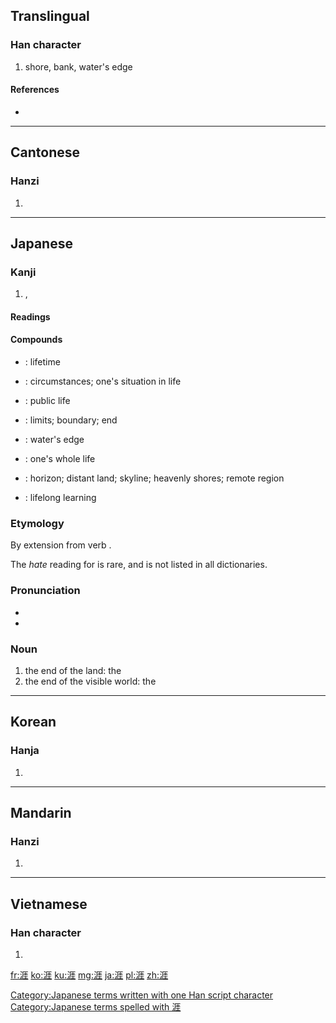 ==Translingual==

===Han character===
{{Han char|rn=85|rad=水|as=08|sn=11|four=3111<sub>4</sub>|canj=水一土土 (EMGG)}}

# shore, bank, water's edge

====References====
* {{Han ref|kx=0627.380|dkj=17582|dj=1029.240|hdz=31643.070|uh=6DAF|ud=28079|bh=B250|bd=45648}}

----

==Cantonese==

===Hanzi===
{{yue-hanzi|jyut=|y=ngaai4}}

# {{defn|lang=yue|sort=水08}}

----

==Japanese==

===Kanji===
{{ja-kanji|grade=c|rs=水08}}

# {{l|en|shore}}, {{l|en|horizon}}

====Readings====
{{ja-readings
|goon=(''rare'') [[げ]] (ge)
|kanon=[[がい]] (gai)
|kun=(''rare'') [[はて]] (hate)
}}

====Compounds====
{{der-top|Compounds}}
* {{l|ja|一生涯|tr={{l|ja|いっしょうがい}}, ''{{l|ja|sc=Latn|isshōgai}}''}}: lifetime
* {{l|ja|境涯|tr={{l|ja|きょうがい}}, ''{{l|ja|sc=Latn|kyōgai}}''}}: circumstances; one's situation in life
* {{l|ja|公生涯|tr={{l|ja|こうしょうがい}}, ''{{l|ja|sc=Latn|kōshōgai}}''}}: public life
* {{l|ja|際涯|tr={{l|ja|さいがい}}, ''{{l|ja|sc=Latn|saigai}}''}}: limits; boundary; end
* {{l|ja|水涯|tr={{l|ja|すいがい}}, ''{{l|ja|sc=Latn|suigai}}''}}: water's edge
* {{l|ja|全生涯|tr={{l|ja|ぜんしょうがい}}, ''{{l|ja|sc=Latn|zenshōgai}}''}}: one's whole life
* {{l|ja|天涯|tr={{l|ja|てんがい}}, ''{{l|ja|sc=Latn|tengai}}''}}: horizon; distant land; skyline; heavenly shores; remote region
* {{l|ja|生涯学習|tr={{l|ja|しょうがいがくしゅう}}, ''{{l|ja|sc=Latn|shōgaigakushū}}''}}: lifelong learning
{{bottom}}

===Etymology===
By extension from verb {{term|lang=ja|果てる|tr=hateru||to be at an end, to finish, to be done}}.

The ''hate'' reading for {{Jpan|涯}} is rare, and is not listed in all dictionaries.

===Pronunciation===
* {{l|ja|訓読み|Kun'yomi}}
* {{IPA|lang=ja|[ha̠te̞]}}

===Noun===
{{ja-noun|k|hira=はて|rom=hate}}

# the end of the land: the {{l|en|shore}}
# the end of the visible world: the {{l|en|horizon}}

[[Category:Japanese terms written with one Han script character]]
[[Category:Japanese terms spelled with 涯]]
----

==Korean==

===Hanja===
{{ko-hanja|hangeul=[[애]], [[의]]|eumhun=|rv=ae, ui|mr=ae, ŭi|y=ay, uy}}

# {{defn|lang=ko|sort=水08}}

----

==Mandarin==

===Hanzi===
{{cmn-hanzi|pin=[[shì]] ([[shi4]]), [[yá]] ([[ya2]]), [[yì]] ([[yi4]])|wg=shih<sup>4</sup>, ya<sup>2</sup>, i<sup>4</sup>}}

# {{defn|lang=cmn|sort=水08}}

----

==Vietnamese==

===Han character===
{{vi-hantu|[[nhai]], [[rượi]], [[nhười]], [[rười]], [[nhầy]]|rs=水08}}

# {{defn|lang=vi|sort=水08}}

[[fr:涯]]
[[ko:涯]]
[[ku:涯]]
[[mg:涯]]
[[ja:涯]]
[[pl:涯]]
[[zh:涯]]